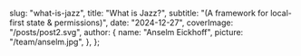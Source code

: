   slug: "what-is-jazz",
  title: "What is Jazz?",
  subtitle: "(A framework for local-first state & permissions)",
  date: "2024-12-27",
  coverImage: "/posts/post2.svg",
  author: {
    name: "Anselm Eickhoff",
    picture: "/team/anselm.jpg",
  },
};